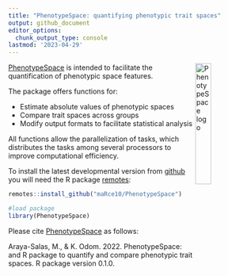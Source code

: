```yaml
---
title: "PhenotypeSpace: quantifying phenotypic trait spaces"
output: github_document
editor_options: 
  chunk_output_type: console
lastmod: '2023-04-29'
---
```


<!-- README.md is generated from README.Rmd. Please edit that file -->


<img src="man/figures/PhenotypeSpace_sticker.png" alt="PhenotypeSpace logo" align="right" width = "25%" height="25%"/>

[PhenotypeSpace](https://github.com/maRce10/PhenotypeSpace) is intended to facilitate the quantification of phenotypic space features.

The package offers functions for:

   - Estimate absolute values of phenotypic spaces
   - Compare trait spaces across groups
   - Modify output formats to facilitate statistical analysis
   
All functions allow the parallelization of tasks, which distributes the tasks among several processors to improve computational efficiency. 


To install the latest developmental version from [github](https://github.com/) you will need the R package [remotes](https://cran.r-project.org/package=remotes):

```r
remotes::install_github("maRce10/PhenotypeSpace")

#load package
library(PhenotypeSpace)

```

Please cite [PhenotypeSpace](https://github.com/maRce10/PhenotypeSpace) as follows:

Araya-Salas, M., & K. Odom. 2022. PhenotypeSpace: and R package to quantify and compare phenotypic trait spaces. R package version 0.1.0.

